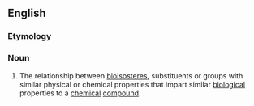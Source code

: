 ==English==

===Etymology===
{{suffix|bioisostere|ism|lang=en}}

===Noun===
{{en-noun}}
{{wikipedia}}

# {{lb|en|pharmacology}} The relationship between [[bioisostere]]s, substituents or groups with similar physical or chemical properties that impart similar [[biological]] properties to a [[chemical]] [[compound]].